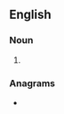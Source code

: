 ==English==

===Noun===
{{head|en|noun form}}

# {{plural of|tabulation|lang=en}}

===Anagrams===
* {{anagrams|en|a=aabilnosttu|stabulation}}